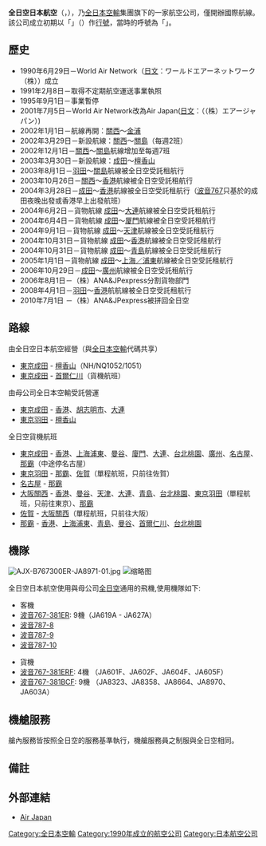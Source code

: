 {{Otheruses|other=其他條目說明|日本航空 (消歧义)}}
{{Airline infobox |
airline = 全日空日本航空<br/>{{lang|ja|エアージャパン}}<br/>{{lang|en|Air Japan}}|
logo = AirJapanLogo.png |
logo_size = 150px |
fleet_size = |
destinations = 17|
IATA = NQ|
ICAO = AJX |
callsign = {{lang|en|Air Japan}}<ref>[http://www.airlinecodes.co.uk/ Airline Codes{{en}}]</ref>|
parent =  [[全日空控股|全日空控股]]|
founded = 1990年6月29日|
headquarters = {{JPN}} [[東京都|東京都]] [[大田區|大田區]]|
key_people =|
hubs = [[成田國際機場|成田國際機場]]<br/>[[東京國際機場|東京國際機場]]|
focus_cities = |
frequent_flyer = ANA Mileage Club|
lounge = Club ANA Lounge|
alliance =[[星空聯盟|星空聯盟]]|
website = {{URL|http://www.air-japan.co.jp/|}}
}}
{{japanese|japanese=エアージャパン|romaji=Eā Japan}}

'''全日空日本航空'''（{{lang-ja|エアージャパン}}，{{lang-en|Air Japan}}），乃[[全日本空輸|全日本空輸]]集團旗下的一家航空公司，僅開辦國際航線。該公司成立初期以「{{lang|en|WAC}}」（{{lang|en|World Air Network}}）作[[行號|行號]]，當時的呼號為「{{lang|en|WING ACE}}」。

== 歷史 ==
*1990年6月29日－World Air Network（[[日文|日文]]：ワールドエアーネットワーク（株））成立
*1991年2月8日－取得不定期航空運送事業執照
*1995年9月1日－事業暫停
*2001年7月5日－World Air Network改為Air Japan([[日文|日文]]：（（株）エアージャパン）)
*2002年1月1日－航線再開：[[關西國際機場|關西]]～[[金浦國際機場|金浦]]
*2002年3月29日－新設航線：[[關西國際機場|關西]]～[[關島國際機場|關島]]（每週2班）
*2002年12月1日－[[關西國際機場|關西]]～[[關島國際機場|關島]]航線增加至每週7班
*2003年3月30日－新設航線：[[成田國際機場|成田]]～[[檀香山國際機場|檀香山]]
*2003年8月1日－[[東京國際機場|羽田]]～[[關島國際機場|關島]]航線被全日空受託租航行
*2003年10月26日－[[關西國際機場|關西]]～[[香港國際機場|香港]]航線被全日空受託租航行
*2004年3月28日－[[成田國際機場|成田]]～[[香港國際機場|香港]]航線被全日空受託租航行（[[波音767|波音767]]只基於的成田夜晚出發或香港早上出發航班）
*2004年6月2日－貨物航線 [[成田國際機場|成田]]～[[大連周水子國際機場|大連]]航線被全日空受託租航行
*2004年6月4日－貨物航線 [[成田國際機場|成田]]～[[厦門高崎國際機場|厦門]]航線被全日空受託租航行
*2004年9月1日－貨物航線 [[成田國際機場|成田]]～[[天津濱海國際機場|天津]]航線被全日空受託租航行
*2004年10月31日－貨物航線 [[成田國際機場|成田]]～[[香港國際機場|香港]]航線被全日空受託租航行
*2004年10月31日－貨物航線 [[成田國際機場|成田]]～[[青島流亭國際機場|青島]]航線被全日空受託租航行
*2005年1月1日－貨物航線 [[成田國際機場|成田]]～[[上海浦東國際機場|上海／浦東]]航線被全日空受託租航行
*2006年10月29日－[[成田國際機場|成田]]～[[廣州白雲國際機場|廣州]]航線被全日空受託租航行
*2006年8月1日－（株）ANA&JPexpress分割貨物部門
*2008年4月1日－[[東京國際機場|羽田]]～[[香港國際機場|香港]]航航線被全日空受託租航行
*2010年7月1日 －（株）ANA&JPexpress被拼回全日空

== 路線 ==
由全日空日本航空經營（與[[全日本空輸|全日本空輸]]代碼共享）
*[[成田國際機場|東京成田]] - [[檀香山國際機場|檀香山]]（NH/NQ1052/1051）
*[[成田國際機場|東京成田]] - [[仁川國際機場|首爾仁川]]（貨機航班）
由母公司全日本空輸受託營運
*[[成田國際機場|東京成田]] - [[香港國際機場|香港]]、[[新山一國際機場|胡志明市]]、[[大連周水子國際機場|大連]]
*[[東京國際機場|東京羽田]] - [[檀香山國際機場|檀香山]]
全日空貨機航班
*[[成田國際機場|東京成田]] - [[香港國際機場|香港]]、[[上海浦東國際機場|上海浦東]]、[[蘇凡納布機場|曼谷]]、[[廈門高崎國際機場|廈門]]、[[大連周水子國際機場|大連]]、[[台灣桃園國際機場|台北桃園]]、[[廣州白雲國際機場|廣州]]、[[中部國際機場|名古屋]]、[[那霸機場|那霸]]（中途停名古屋）
*[[東京國際機場|東京羽田]] - [[那霸機場|那霸]]、[[佐賀機場|佐賀]]（單程航班，只前往佐賀）
*[[中部國際機場|名古屋]] - [[那霸機場|那霸]]
*[[關西國際機場|大阪關西]] - [[香港國際機場|香港]]、[[蘇凡納布機場|曼谷]]、[[天津濱海國際機場|天津]]、[[大連周水子國際機場|大連]]、[[青島流亭國際機場|青島]]、[[台灣桃園國際機場|台北桃園]]、[[東京國際機場|東京羽田]]（單程航班，只前往東京）、[[那霸機場|那霸]]
*[[佐賀機場|佐賀]] - [[關西國際機場|大阪關西]]（單程航班，只前往大阪）
*[[那霸機場|那霸]] - [[香港國際機場|香港]]、[[上海浦東國際機場|上海浦東]]、[[青島流亭國際機場|青島]]、[[蘇凡納布機場|曼谷]]、[[仁川國際機場|首爾仁川]]、[[台灣桃園國際機場|台北桃園]]

== 機隊 ==
[[File:AJX-B767300ER-JA8971-01.jpg|thumb]]
[[File:ANA_Training_Center_01.jpg|缩略图]]

全日空日本航空使用與母公司[[全日空|全日空]]通用的飛機,使用機隊如下:
* 客機
*[[波音767|波音767-381ER]]: 9機（JA619A - JA627A）
*[[波音787|波音787-8]]
*[[波音787|波音787-9]]
*[[波音787|波音787-10]]

* 貨機
*[[波音767|波音767-381ERF]]: 4機  （JA601F、JA602F、JA604F、JA605F）
*[[波音767|波音767-381BCF]]: 9機  （JA8323、JA8358、JA8664、JA8970、JA603A）

== 機艙服務 ==
艙內服務皆按照全日空的服務基準執行，機艙服務員之制服與全日空相同。

== 備註 ==
<references />
== 外部連結 ==
*[http://www.air-japan.co.jp/ Air Japan]{{Wayback|url=http://www.air-japan.co.jp/ |date=20081218145246 }}{{ja}}{{en}}

{{日本航空公司}}
{{Portal bar|日本|航空|企業}}
[[Category:全日本空輸|Category:全日本空輸]]
[[Category:1990年成立的航空公司|Category:1990年成立的航空公司]]
[[Category:日本航空公司|Category:日本航空公司]]
